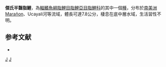 {{Speciesbox 
| taxon = Hemibrycon jelskii
| status = NE
| status_system = IUCN3.1
| authority =  [[Steindachner|Steindachner]], 1876
| synonyms = *''Tetragonopterus jelskii''<br /><small>Steindachner, 1876</small>
}}
'''傑氏半齧脂鯉'''，為[[輻鰭魚綱|輻鰭魚綱]][[脂鯉目|脂鯉目]][[脂鯉亞目|脂鯉亞目]][[脂鯉科|脂鯉科]]的其中一個[[種|種]]，分布於[[南美洲|南美洲]]Marañon、Ucayali河等流域，體長可達7.8公分，棲息在底中層水域，生活習性不明。

==参考文献==
{{refbegin}}
*{{FishBase_species|genus=Hemibrycon|species=jelskii|year=2014|month=1}}
{{refend}}

{{Taxonbar|from=Q5624618}}

[[Category:半齧脂鯉屬|J]]
[[Category:1876年描述的鱼类|J]]


{{魚類小作品}}